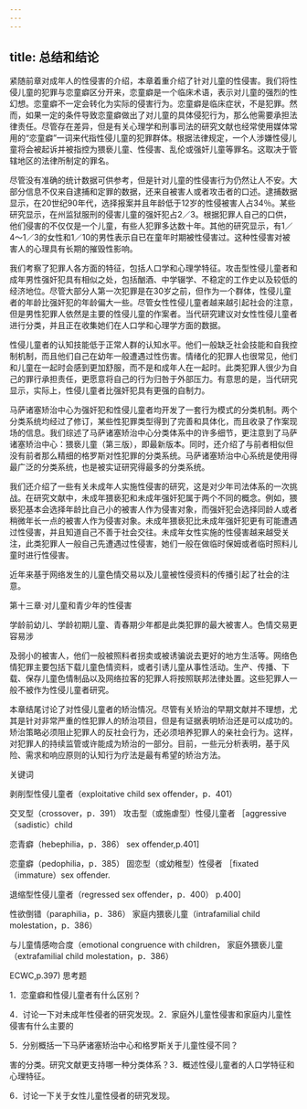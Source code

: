 ```yaml
---
---
---
```

title: 总结和结论
---



紧随前章对成年人的性侵害的介绍，本章着重介绍了针对儿童的性侵害。我们将性侵儿童的犯罪与恋童癖区分开来，恋童癖是一个临床术语，表示对儿童的强烈的性幻想。恋童癖不一定会转化为实际的侵害行为。恋童癖是临床症状，不是犯罪。然而，如果一定的条件导致恋童癖做出了对儿童的具体侵犯行为，那么他需要承担法律责任。尽管存在差异，但是有关心理学和刑事司法的研究文献也经常使用媒体常用的“恋童癖”一词来代指性侵儿童的犯罪群体。根据法律规定，一个人涉嫌性侵儿童将会被起诉并被指控为猥亵儿童、性侵害、乱伦或强奸儿童等罪名。这取决于管辖地区的法律所制定的罪名。

尽管没有准确的统计数据可供参考，但是针对儿童的性侵害行为仍然让人不安。大部分信息不仅来自逮捕和定罪的数据，还来自被害人或者攻击者的口述。逮捕数据显示，在20世纪90年代，选择报案并且年龄低于12岁的性侵被害人占34％。某些研究显示，在州监狱服刑的侵害儿童的强奸犯占2／3。根据犯罪人自己的口供，他们侵害的不仅仅是一个儿童，有些人犯罪多达数十年。其他的研究显示，有1／4～1／3的女性和1／10的男性表示自已在童年时期被性侵害过。这种性侵害对被害人的心理具有长期的摧毁性影响。

我们考察了犯罪人各方面的特征，包括人口学和心理学特征。攻击型性侵儿童者和成年男性强奸犯具有相似之处，包括酗酒、中学辍学、不稳定的工作史以及较低的经济地位。尽管大部分人第一次犯罪是在30岁之前，但作为一个群体，性侵儿童者的年龄比强奸犯的年龄偏大一些。尽管女性性侵儿童者越来越引起社会的注意，但是男性犯罪人依然是主要的性侵儿童的作案者。当代研究建议对女性性侵儿童者进行分类，并且正在收集她们在人口学和心理学方面的数据。

性侵儿童者的认知技能低于正常人群的认知水平。他们一般缺乏社会技能和自我控制机制，而且他们自己在幼年一般遭遇过性伤害。情绪化的犯罪人也很常见，他们和儿童在一起时会感到更加舒服，而不是和成年人在一起时。此类犯罪人很少为自己的罪行承担责任，更愿意将自己的行为归咎于外部压力。有意思的是，当代研究显示，实际上，性侵儿童者比强奸犯具有更强的自制力。

马萨诸塞矫治中心为强奸犯和性侵儿童者均开发了一套行为模式的分类机制。两个分类系统均经过了修订，某些性犯罪类型得到了完善和具体化，而且收录了作案现场的信息。我们综述了马萨诸塞矫治中心分类体系中的许多细节，更注意到了马萨诸塞矫治中心：猥亵儿童（第三版），即最新版本。同时，还介绍了与前者相似但没有前者那么精细的格罗斯对性犯罪的分类系统。马萨诸塞矫治中心系统是使用得最广泛的分类系统，也是被实证研究得最多的分类系统。

我们还介绍了一些有关未成年人实施性侵害的研究，这是对少年司法体系的一次挑战。在研究文献中，未成年猥亵犯和未成年强奸犯属于两个不同的概念。例如，猥亵犯基本会选择年龄比自己小的被害人作为侵害对象，而强奸犯会选择同龄人或者稍微年长一点的被害人作为侵害对象。未成年猥亵犯比未成年强奸犯更有可能遭遇过性侵害，并且知道自己不善于社会交往。未成年女性实施的性侵害越来越受关注，此类犯罪人一般自己先遭遇过性侵害，她们一般在做临时保姆或者临时照料儿童时进行性侵害。

近年来基于网络发生的儿童色情交易以及儿童被性侵资料的传播引起了社会的注意。

第十三章·对儿童和青少年的性侵害

学龄前幼儿、学龄初期儿童、青春期少年都是此类犯罪的最大被害人。色情交易更容易涉

及弱小的被害人，他们一般被照料者拐卖或被诱骗说去更好的地方生活等。网络色情犯罪主要包括下载儿童色情资料，或者引诱儿童从事性活动。生产、传播、下载、保存儿童色情制品以及网络拉客的犯罪人将按照联邦法律处置。这些犯罪人一般不被作为性侵儿童者研究。

本章结尾讨论了对性侵儿童者的矫治情况。尽管有关矫治的早期文献并不理想，尤其是针对非常严重的性犯罪人的矫治项目，但是有证据表明矫治还是可以成功的。矫治策略必须阻止犯罪人的反社会行为，还必须培养犯罪人的亲社会行为。这样，对犯罪人的持续监管或许能成为矫治的一部分。目前，一些元分析表明，基于风险、需求和响应原则的认知行为疗法是最有希望的矫治方法。

关键词

剥削型性侵儿童者（exploitative child sex offender，p．401）

交叉型（crossover，p．391） 攻击型（或施虐型）性侵儿童者 ［aggressive（sadistic）child

恋青癖（hebephilia，p．386） sex offender,p.401]

恋童癖（pedophilia，p．385） 固恋型（或幼稚型）性侵者 ［fixated（immature）sex offender.

退缩型性侵儿童者（regressed sex offender，p．400） p.400]

性欲倒错（paraphilia，p．386） 家庭内猥亵儿童（intrafamilial child molestation，p．386）

与儿童情感吻合度（emotional congruence with children， 家庭外猥亵儿童（extrafamilial child molestation，p．386）

ECWC,p.397) 思考题

1．恋童癖和性侵儿童者有什么区别？

4．讨论一下对未成年性侵者的研究发现。2．家庭外儿童性侵害和家庭内儿童性侵害有什么主要的

5．分别概括一下马萨诸塞矫治中心和格罗斯关于儿童性侵不同？

害的分类。研究文献更支持哪一种分类体系？3．概述性侵儿童者的人口学特征和心理特征。

6．讨论一下关于女性儿童性侵者的研究发现。